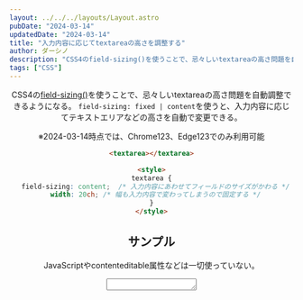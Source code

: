 ```yaml
---
layout: ../../../layouts/Layout.astro
pubDate: "2024-03-14"
updatedDate: "2024-03-14"
title: "入力内容に応じてtextareaの高さを調整する"
author: ダーシノ
description: "CSS4のfield-sizing()を使うことで、忌々しいtextareaの高さ問題を自動調整できるようになる。"
tags: ["CSS"]
---
```



<Header {...frontmatter} />

CSS4の[field-sizing()](https://drafts.csswg.org/css-ui/#field-sizing)を使うことで、忌々しいtextareaの高さ問題を自動調整できるようになる。
`field-sizing: fixed | content`を使うと、入力内容に応じてテキストエリアなどの高さを自動で変更できる。

※2024-03-14時点では、Chrome123、Edge123でのみ利用可能

```html
<textarea></textarea>

<style>
textarea {
  field-sizing: content;  /* 入力内容にあわせてフィールドのサイズがかわる */
  width: 20ch; /* 幅も入力内容で変わってしまうので固定する */
}
</style>
```

## サンプル

JavaScriptやcontenteditable属性などは一切使っていない。
<textarea style="width: 20ch; field-sizing: content;"></textarea>
